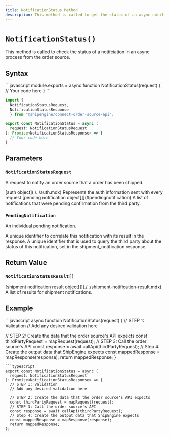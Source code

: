 ```yaml
---
title: NotificationStatus Method
description: This method is called to get the status of an async notification in an order source.
---
```



`NotificationStatus()`
===========================
This method is called to check the status of a notifciation in an async process from the order source.


Syntax
-----------------------------------------------
<CodeWrapper>
```javascript
module.exports = async function NotificationStatus(request) {
  // Your code here
}
```

```typescript
import {
  NotificationStatusRequest,
  NotificationStatusResponse
  } from "@shipengine/connect-order-source-api";

export const NotificationStatus = async (
  request: NotificationStatusRequest
): Promise<NotificationStatusResponse> => {
  // Your code here
}
```
</CodeWrapper>



Parameters
-----------------------------------------------

### `NotificationStatusRequest`
A request to notify an order source that a order has been shipped.

<Reference>

  <Field name="auth" nullable={false}>
    <Type>
      [auth object](./../auth.mdx)
    </Type>
    <Description>
      Represents the auth information sent with every request
    </Description>
  </Field>

  <Field name="notifications" nullable={false}>
    <Type>
      [pending notification object[]](#pendingnotification)
    </Type>
    <Description>
      A list of notifications that were pending confirmation from the third party.
    </Description>
  </Field>

</Reference>

### `PendingNotification`
An individual pending notification.

<Reference>

  <Field name="notification_id" type="string" nullable={false}>
    <Description>
      A unique identifier to correlate this notification with its result in the response.
    </Description>
  </Field>

  <Field name="submission_id" type="string" nullable={false}>
    <Description>
      A unique identifier that is used to query the third party about the status of this notification, set in the shipment_notification response.
    </Description>
  </Field>

</Reference>

Return Value
-----------------------------------------------
### `NotificationStatusResult[]`

<Reference>
  <Field name="notification_results" required={true}>
    <Type>
      [shipment notification result object[]](./../shipment-notification-result.mdx)
    </Type>
    <Description>
      A list of results for shipment notifications.
    </Description>
  </Field>
</Reference>

Example
-----------------------------------------------
<CodeWrapper>
```javascript
async function NotificationStatus(request) {
  // STEP 1: Validation
  // Add any desired validation here

  // STEP 2: Create the data that the order source's API expects
  const thirdPartyRequest = mapRequest(request);
  // STEP 3: Call the order source's API
  const response = await callApi(thirdPartyRequest);
  // Step 4: Create the output data that ShipEngine expects
  const mappedResponse = mapResponse(response);
  return mappedResponse;
}
```
```typescript
export const NotificationStatus = async (
  request: NotificationStatusRequest
): Promise<NotificationStatusResponse> => {
  // STEP 1: Validation
  // Add any desired validation here

  // STEP 2: Create the data that the order source's API expects
  const thirdPartyRequest = mapRequest(request);
  // STEP 3: Call the order source's API
  const response = await callApi(thirdPartyRequest);
  // Step 4: Create the output data that ShipEngine expects
  const mappedResponse = mapResponse(response);
  return mappedResponse;
};
```
</CodeWrapper>

